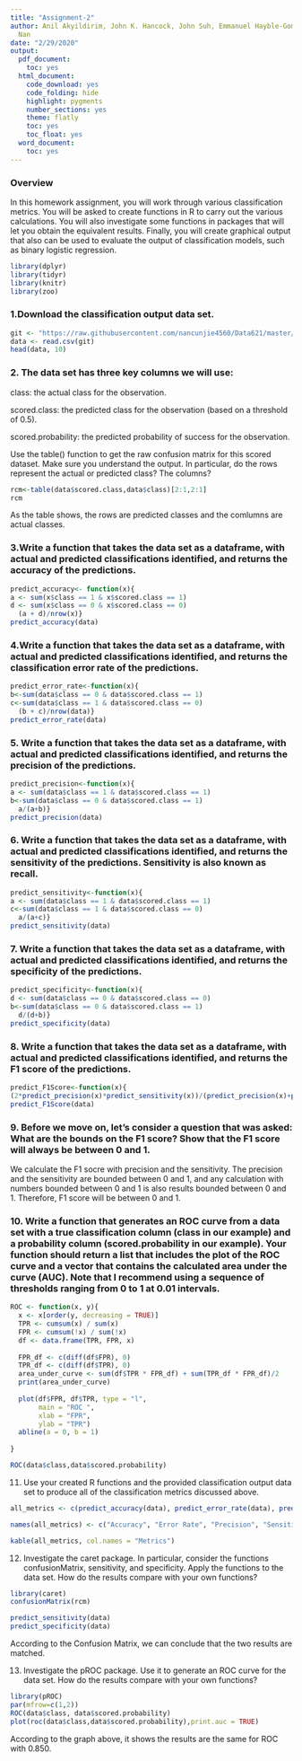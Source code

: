 ```yaml
---
title: "Assignment-2"
author: Anil Akyildirim, John K. Hancock, John Suh, Emmanuel Hayble-Gomes, Chunjie
  Nan
date: "2/29/2020"
output:
  pdf_document:
    toc: yes
  html_document:
    code_download: yes
    code_folding: hide
    highlight: pygments
    number_sections: yes
    theme: flatly
    toc: yes
    toc_float: yes
  word_document:
    toc: yes
---
```


### Overview

In this homework assignment, you will work through various classification metrics. You will be asked to create functions in R to carry out the various calculations. You will also investigate some functions in packages that will let you obtain the equivalent results. Finally, you will create graphical output that also can be used to evaluate the output of classification models, such as binary logistic regression.

```r
library(dplyr)
library(tidyr)
library(knitr)
library(zoo)
```
### 1.Download the classification output data set.
```r
git <- "https://raw.githubusercontent.com/nancunjie4560/Data621/master/classification-output-data.csv"
data <- read.csv(git)
head(data, 10)
```
### 2. The data set has three key columns we will use:

class: the actual class for the observation.

scored.class: the predicted class for the observation (based on a threshold of 0.5).

scored.probability: the predicted probability of success for the observation.

Use the table() function to get the raw confusion matrix for this scored dataset. Make sure you understand the output. In particular, do the rows represent the actual or predicted class? The columns?

```r
rcm<-table(data$scored.class,data$class)[2:1,2:1]
rcm
```

As the table shows, the rows are predicted classes and the comlumns are actual classes.

### 3.Write a function that takes the data set as a dataframe, with actual and predicted classifications identified, and returns the accuracy of the predictions.

```r
predict_accuracy<- function(x){
a <- sum(x$class == 1 & x$scored.class == 1)
d <- sum(x$class == 0 & x$scored.class == 0)
  (a + d)/nrow(x)}
predict_accuracy(data)
```


### 4.Write a function that takes the data set as a dataframe, with actual and predicted classifications identified, and returns the classification error rate of the predictions.

```r
predict_error_rate<-function(x){
b<-sum(data$class == 0 & data$scored.class == 1)
c<-sum(data$class == 1 & data$scored.class == 0)
  (b + c)/nrow(data)}
predict_error_rate(data)
```

### 5. Write a function that takes the data set as a dataframe, with actual and predicted classifications identified, and returns the precision of the predictions.

```r
predict_precision<-function(x){
a <- sum(data$class == 1 & data$scored.class == 1)
b<-sum(data$class == 0 & data$scored.class == 1)
  a/(a+b)}
predict_precision(data)
```

### 6. Write a function that takes the data set as a dataframe, with actual and predicted classifications identified, and returns the sensitivity of the predictions. Sensitivity is also known as recall.

```r
predict_sensitivity<-function(x){
a <- sum(data$class == 1 & data$scored.class == 1)
c<-sum(data$class == 1 & data$scored.class == 0)
  a/(a+c)}
predict_sensitivity(data)
```

### 7. Write a function that takes the data set as a dataframe, with actual and predicted classifications identified, and returns the specificity of the predictions.

```r
predict_specificity<-function(x){
d <- sum(data$class == 0 & data$scored.class == 0)
b<-sum(data$class == 0 & data$scored.class == 1)
  d/(d+b)}
predict_specificity(data)
```

### 8. Write a function that takes the data set as a dataframe, with actual and predicted classifications identified, and returns the F1 score of the predictions.

```r
predict_F1Score<-function(x){
(2*predict_precision(x)*predict_sensitivity(x))/(predict_precision(x)+predict_sensitivity(x))}
predict_F1Score(data)
```

### 9. Before we move on, let’s consider a question that was asked: What are the bounds on the F1 score? Show that the F1 score will always be between 0 and 1. 

We calculate the F1 socre with precision and the sensitivity. The precision and the sensitivity are bounded between 0 and 1, and any calculation with numbers bounded between 0 and 1 is also results bounded between 0 and 1. Therefore, F1 score will be between 0 and 1.

### 10. Write a function that generates an ROC curve from a data set with a true classification column (class in our example) and a probability column (scored.probability in our example). Your function should return a list that includes the plot of the ROC curve and a vector that contains the calculated area under the curve (AUC). Note that I recommend using a sequence of thresholds ranging from 0 to 1 at 0.01 intervals.

```r
ROC <- function(x, y){
  x <- x[order(y, decreasing = TRUE)]
  TPR <- cumsum(x) / sum(x)
  FPR <- cumsum(!x) / sum(!x)
  df <- data.frame(TPR, FPR, x)
  
  FPR_df <- c(diff(df$FPR), 0)
  TPR_df <- c(diff(df$TPR), 0)
  area_under_curve <- sum(df$TPR * FPR_df) + sum(TPR_df * FPR_df)/2
  print(area_under_curve)
  
  plot(df$FPR, df$TPR, type = "l",
       main = "ROC ",
       xlab = "FPR",
       ylab = "TPR")
  abline(a = 0, b = 1)
  
}

ROC(data$class,data$scored.probability)

```

11. Use your created R functions and the provided classification output data set to produce all of the classification metrics discussed above.

```r
all_metrics <- c(predict_accuracy(data), predict_error_rate(data), predict_precision(data), predict_sensitivity(data), predict_specificity(data), predict_F1Score(data))

names(all_metrics) <- c("Accuracy", "Error Rate", "Precision", "Sensitivity", "Specificity", "F1 Score")

kable(all_metrics, col.names = "Metrics")
```

12. Investigate the caret package. In particular, consider the functions confusionMatrix, sensitivity, and specificity. Apply the functions to the data set. How do the results compare with your own functions?
```r
library(caret)
confusionMatrix(rcm)

predict_sensitivity(data)
predict_specificity(data)

```

According to the Confusion Matrix, we can conclude that the two results are matched.

13. Investigate the pROC package. Use it to generate an ROC curve for the data set. How do the results compare with your own functions?

```r
library(pROC)
par(mfrow=c(1,2))
ROC(data$class, data$scored.probability)
plot(roc(data$class,data$scored.probability),print.auc = TRUE)

```

According to the graph above, it shows the results are the same for ROC with 0.850.